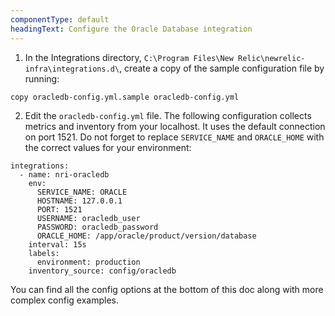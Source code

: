 ```yaml
---
componentType: default
headingText: Configure the Oracle Database integration
---
```


1. In the Integrations directory, `C:\Program Files\New Relic\newrelic-infra\integrations.d\`, create a copy of the sample configuration file by running:

```
copy oracledb-config.yml.sample oracledb-config.yml
```

2. Edit the `oracledb-config.yml` file. The following configuration collects metrics and inventory from your localhost. It uses the default connection on port 1521. Do not forget to replace `SERVICE_NAME` and `ORACLE_HOME` with the correct values for your environment:

```
integrations:
  - name: nri-oracledb
    env:
      SERVICE_NAME: ORACLE
      HOSTNAME: 127.0.0.1
      PORT: 1521
      USERNAME: oracledb_user
      PASSWORD: oracledb_password
      ORACLE_HOME: /app/oracle/product/version/database
    interval: 15s
    labels:
      environment: production
    inventory_source: config/oracledb
```
You can find all the config options at the bottom of this doc along with more complex config examples.

